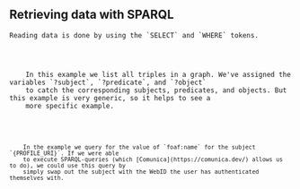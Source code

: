 
<Content>
    <h2 className="subtitle">Retrieving data with SPARQL</h2>

    Reading data is done by using the `SELECT` and `WHERE` tokens.
</Content>

<Code language="sparql" id="SPARQLSimpleSelect" code={simpleSelect} noCopy={true}/>

<Content>
    In this example we list all triples in a graph. We've assigned the variables `?subject`, `?predicate`, and `?object`
    to catch the corresponding subjects, predicates, and objects. But this example is very generic, so it helps to see a
    more specific example.
</Content>

<Code language="sparql" id="SPARQLNameSelect" code={nameSelect} noCopy={true}/>

<Content>
    In the example we query for the value of `foaf:name` for the subject `{PROFILE_URI}`. If we were able
    to execute SPARQL-queries (which [Comunica](https://comunica.dev/) allows us to do), we could use this query by
    simply swap out the subject with the WebID the user has authenticated themselves with.
</Content>
